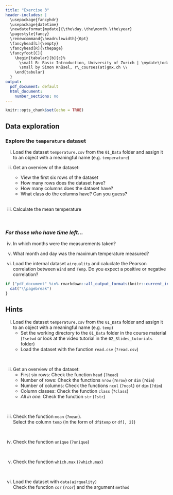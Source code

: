 ```yaml
---
title: "Exercise 3"
header-includes: |
  \usepackage{fancyhdr}
  \usepackage{datetime}
  \newdateformat{mydate}{\the\day.\the\month.\the\year}
  \pagestyle{fancy}
  \renewcommand{\headrulewidth}{0pt}
  \fancyhead[L]{\empty}
  \fancyhead[R]{\thepage}
  \fancyfoot[C]{
    \begin{tabular}[b]{c}%
      \small R: Basic Introduction, University of Zurich | \mydate\today\ \\
      \small by Simon Knüsel, r\_courses(at)gmx.ch \\
    \end{tabular}
  }
output:
  pdf_document: default
  html_document:
    number_sections: no
---
```


```r
knitr::opts_chunk$set(echo = TRUE)
```

## Data exploration

### Explore the `temperature` dataset

i) Load the dataset `temperature.csv` from the `01_Data` folder and assign
   it to an object with a meaningful name (e.g. `temperature`)
<br>

ii) Get an overview of the dataset:
    - View the first six rows of the dataset
    - How many rows does the dataset have?
    - How many columns does the dataset have?
    - What class do the columns have? Can you guess?
<br><br>

iii) Calculate the mean temperature

<br>

### *For those who have time left...*

iv) In which months were the measurements taken?
<br>

v) What month and day was the maximum temperature measured?
<br>

vi) Load the internal dataset `airquality` and caluclate the Pearson 
correlation between `Wind` and `Temp`. Do you expect a positive or negative
correlation?


```r
if ("pdf_document" %in% rmarkdown::all_output_formats(knitr::current_input())) {
  cat("\\pagebreak")
}
```

## Hints

i) Load the dataset `temperature.csv` from the `01_Data` folder and assign
   it to an object with a meaningful name (e.g. `temp`)
   - Set the working directory to the `01_Data` folder in the course material
     (`?setwd` or look at the video tutorial in the `02_Slides_tutorials` folder)
   - Load the dataset with the function `read.csv` (`?read.csv`)

<br>

ii) Get an overview of the dataset:
    - First six rows: Check the function `head` (`?head`)
    - Number of rows: Check the functions `nrow` (`?nrow`) or `dim` (`?dim`)
    - Number of columns: Check the functions `ncol` (`?ncol`) or `dim` (`?dim`)
    - Column classes: Check the function `class` (`?class`)
    - *All in one*: Check the function `str` (`?str`)

<br>

iii) Check the function `mean` (`?mean`).  
     Select the column `temp` (in the form of `df$temp` or `df[, 2]`)

<br>

iv) Check the function `unique` (`?unique`)

<br>

v) Check the function `which.max` (`?which.max`)

<br>

vi) Load the dataset with `data(airquality)`  
    Check the function `cor` (`?cor`) and the argument `method`
